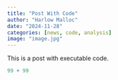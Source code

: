 ```yaml
---
title: "Post With Code"
author: "Harlow Malloc"
date: "2024-11-28"
categories: [news, code, analysis]
image: "image.jpg"
---
```


This is a post with executable code.

```r
99 + 99
```
